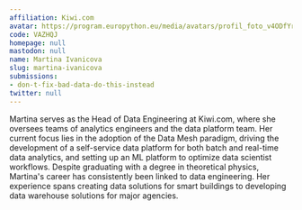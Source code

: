 ```yaml
---
affiliation: Kiwi.com
avatar: https://program.europython.eu/media/avatars/profil_foto_v4ODfYr.jpg
code: VAZHQJ
homepage: null
mastodon: null
name: Martina Ivanicova
slug: martina-ivanicova
submissions:
- don-t-fix-bad-data-do-this-instead
twitter: null
---
```


Martina serves as the Head of Data Engineering at Kiwi.com, where she oversees teams of analytics engineers and the data platform team. Her current focus lies in the adoption of the Data Mesh paradigm, driving the development of a self-service data platform for both batch and real-time data analytics, and setting up an ML platform to optimize data scientist workflows. Despite graduating with a degree in theoretical physics, Martina's career has consistently been linked to data engineering. Her experience spans creating data solutions for smart buildings to developing data warehouse solutions for major agencies.

